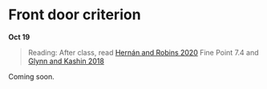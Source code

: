 
# Front door criterion

**Oct 19**

> Reading: After class, read [Hernán and Robins 2020](https://www.hsph.harvard.edu/miguel-hernan/causal-inference-book/) Fine Point 7.4 and [Glynn and Kashin 2018](https://doi.org/10.1080/01621459.2017.1398657)

Coming soon.